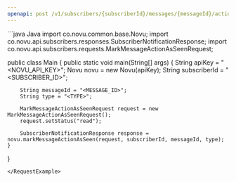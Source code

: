 ```yaml
---
openapi: post /v1/subscribers/{subscriberId}/messages/{messageId}/actions/{type}
---
```


<Snippet file="apikey-warning.mdx" />
<RequestExample>
```java Java
import co.novu.common.base.Novu;
import co.novu.api.subscribers.responses.SubscriberNotificationResponse;
import co.novu.api.subscribers.requests.MarkMessageActionAsSeenRequest;

public class Main {
    public static void main(String[] args) {
        String apiKey = "<NOVU_API_KEY>";
        Novu novu = new Novu(apiKey);
        String subscriberId = "<SUBSCRIBER_ID>";

        String messageId = "<MESSAGE_ID>";
        String type = "<TYPE>";

        MarkMessageActionAsSeenRequest request = new MarkMessageActionAsSeenRequest();
        request.setStatus("read");

        SubscriberNotificationResponse response = novu.markMessageActionAsSeen(request, subscriberId, messageId, type);
    }
}
```
</RequestExample>